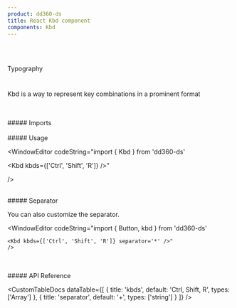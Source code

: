 ```yaml
---
product: dd360-ds
title: React Kbd component
components: Kbd
---
```


<br id='top' />
<br />

<Label>Typography</Label>

# <HeaderDocCustom title="Kbd" url="https://main--62ffec7466615c40c8dbe435.chromatic.com/?path=/story/typography-kbd--kbd" />


Kbd is a way to represent key combinations in a prominent format

<br />
<br />
##### <span name="floating-nav">Imports</span>

<WindowEditor codeString="import { Kbd } from 'dd360-ds'" />

<WindowEditor codeString="import Kbd from 'dd360-ds/Kbd'" />

<br />
<br />
##### <span name="floating-nav">Usage</span>

<Playground className="gap-y-2">
    <Kbd kbds={['Ctrl', 'Shift', 'R']} />
</Playground>

<WindowEditor
    codeString="import {  Kbd } from 'dd360-ds'

<Kbd kbds={['Ctrl', 'Shift', 'R']} />"

/>

<br />
##### <span name="floating-nav">Separator</span>

You can also customize the separator.

<Playground className="gap-y-2">
    <Kbd kbds={['Ctrl', 'Shift', 'R']} separator="*" />
</Playground>

<WindowEditor
    codeString="import { Button, kbd } from 'dd360-ds'

    <Kbd kbds={['Ctrl', 'Shift', 'R']} separator='*' />"
    />

<br />
<br />
##### <span name="floating-nav">API Reference</span>

<CustomTableDocs
    dataTable={[
        { title: 'kbds', default: 'Ctrl, Shift, R', types: ['Array<string>'] },
        { title: 'separator', default: '+', types: ['string'] }
    ]}
/>

<BackAndForwardController />